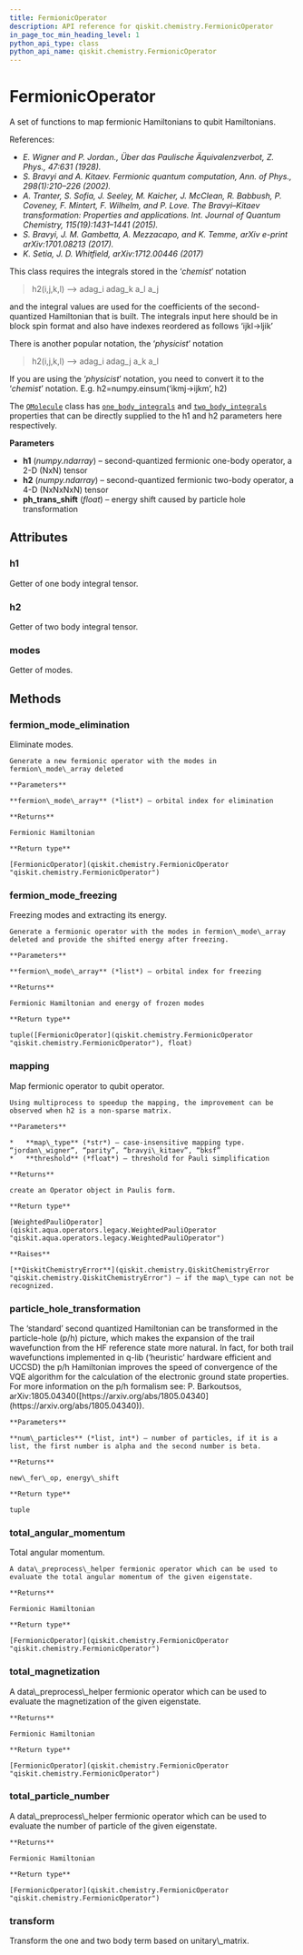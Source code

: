 ```yaml
---
title: FermionicOperator
description: API reference for qiskit.chemistry.FermionicOperator
in_page_toc_min_heading_level: 1
python_api_type: class
python_api_name: qiskit.chemistry.FermionicOperator
---
```


# FermionicOperator

<Class id="qiskit.chemistry.FermionicOperator" isDedicatedPage={true} github="https://github.com/qiskit-community/qiskit-aqua/tree/stable/0.7/qiskit/chemistry/fermionic_operator.py" signature="FermionicOperator(h1, h2=None, ph_trans_shift=None)" modifiers="class">
  A set of functions to map fermionic Hamiltonians to qubit Hamiltonians.

  References:

  *   *E. Wigner and P. Jordan., Über das Paulische Äquivalenzverbot, Z. Phys., 47:631 (1928).*
  *   *S. Bravyi and A. Kitaev. Fermionic quantum computation, Ann. of Phys., 298(1):210–226 (2002).*
  *   *A. Tranter, S. Sofia, J. Seeley, M. Kaicher, J. McClean, R. Babbush, P. Coveney, F. Mintert, F. Wilhelm, and P. Love. The Bravyi–Kitaev transformation: Properties and applications. Int. Journal of Quantum Chemistry, 115(19):1431–1441 (2015).*
  *   *S. Bravyi, J. M. Gambetta, A. Mezzacapo, and K. Temme, arXiv e-print arXiv:1701.08213 (2017).*
  *   *K. Setia, J. D. Whitfield, arXiv:1712.00446 (2017)*

  This class requires the integrals stored in the ‘*chemist*’ notation

  > h2(i,j,k,l) –> adag\_i adag\_k a\_l a\_j

  and the integral values are used for the coefficients of the second-quantized Hamiltonian that is built. The integrals input here should be in block spin format and also have indexes reordered as follows ‘ijkl->ljik’

  There is another popular notation, the ‘*physicist*’ notation

  > h2(i,j,k,l) –> adag\_i adag\_j a\_k a\_l

  If you are using the ‘*physicist*’ notation, you need to convert it to the ‘*chemist*’ notation. E.g. h2=numpy.einsum(‘ikmj->ijkm’, h2)

  The [`QMolecule`](qiskit.chemistry.QMolecule "qiskit.chemistry.QMolecule") class has [`one_body_integrals`](qiskit.chemistry.QMolecule#one_body_integrals "qiskit.chemistry.QMolecule.one_body_integrals") and [`two_body_integrals`](qiskit.chemistry.QMolecule#two_body_integrals "qiskit.chemistry.QMolecule.two_body_integrals") properties that can be directly supplied to the h1 and h2 parameters here respectively.

  **Parameters**

  *   **h1** (*numpy.ndarray*) – second-quantized fermionic one-body operator, a 2-D (NxN) tensor
  *   **h2** (*numpy.ndarray*) – second-quantized fermionic two-body operator, a 4-D (NxNxNxN) tensor
  *   **ph\_trans\_shift** (*float*) – energy shift caused by particle hole transformation

  ## Attributes

  <span id="fermionicoperator-h1" />

  ### h1

  <Attribute id="qiskit.chemistry.FermionicOperator.h1">
    Getter of one body integral tensor.
  </Attribute>

  <span id="fermionicoperator-h2" />

  ### h2

  <Attribute id="qiskit.chemistry.FermionicOperator.h2">
    Getter of two body integral tensor.
  </Attribute>

  <span id="fermionicoperator-modes" />

  ### modes

  <Attribute id="qiskit.chemistry.FermionicOperator.modes">
    Getter of modes.
  </Attribute>

  ## Methods

  <span id="fermionicoperator-fermion-mode-elimination" />

  ### fermion\_mode\_elimination

  <Function id="qiskit.chemistry.FermionicOperator.fermion_mode_elimination" signature="FermionicOperator.fermion_mode_elimination(fermion_mode_array)">
    Eliminate modes.

    Generate a new fermionic operator with the modes in fermion\_mode\_array deleted

    **Parameters**

    **fermion\_mode\_array** (*list*) – orbital index for elimination

    **Returns**

    Fermionic Hamiltonian

    **Return type**

    [FermionicOperator](qiskit.chemistry.FermionicOperator "qiskit.chemistry.FermionicOperator")
  </Function>

  <span id="fermionicoperator-fermion-mode-freezing" />

  ### fermion\_mode\_freezing

  <Function id="qiskit.chemistry.FermionicOperator.fermion_mode_freezing" signature="FermionicOperator.fermion_mode_freezing(fermion_mode_array)">
    Freezing modes and extracting its energy.

    Generate a fermionic operator with the modes in fermion\_mode\_array deleted and provide the shifted energy after freezing.

    **Parameters**

    **fermion\_mode\_array** (*list*) – orbital index for freezing

    **Returns**

    Fermionic Hamiltonian and energy of frozen modes

    **Return type**

    tuple([FermionicOperator](qiskit.chemistry.FermionicOperator "qiskit.chemistry.FermionicOperator"), float)
  </Function>

  <span id="fermionicoperator-mapping" />

  ### mapping

  <Function id="qiskit.chemistry.FermionicOperator.mapping" signature="FermionicOperator.mapping(map_type, threshold=1e-08)">
    Map fermionic operator to qubit operator.

    Using multiprocess to speedup the mapping, the improvement can be observed when h2 is a non-sparse matrix.

    **Parameters**

    *   **map\_type** (*str*) – case-insensitive mapping type. “jordan\_wigner”, “parity”, “bravyi\_kitaev”, “bksf”
    *   **threshold** (*float*) – threshold for Pauli simplification

    **Returns**

    create an Operator object in Paulis form.

    **Return type**

    [WeightedPauliOperator](qiskit.aqua.operators.legacy.WeightedPauliOperator "qiskit.aqua.operators.legacy.WeightedPauliOperator")

    **Raises**

    [**QiskitChemistryError**](qiskit.chemistry.QiskitChemistryError "qiskit.chemistry.QiskitChemistryError") – if the map\_type can not be recognized.
  </Function>

  <span id="fermionicoperator-particle-hole-transformation" />

  ### particle\_hole\_transformation

  <Function id="qiskit.chemistry.FermionicOperator.particle_hole_transformation" signature="FermionicOperator.particle_hole_transformation(num_particles)">
    The ‘standard’ second quantized Hamiltonian can be transformed in the particle-hole (p/h) picture, which makes the expansion of the trail wavefunction from the HF reference state more natural. In fact, for both trail wavefunctions implemented in q-lib (‘heuristic’ hardware efficient and UCCSD) the p/h Hamiltonian improves the speed of convergence of the VQE algorithm for the calculation of the electronic ground state properties. For more information on the p/h formalism see: P. Barkoutsos, arXiv:1805.04340([https://arxiv.org/abs/1805.04340](https://arxiv.org/abs/1805.04340)).

    **Parameters**

    **num\_particles** (*list, int*) – number of particles, if it is a list, the first number is alpha and the second number is beta.

    **Returns**

    new\_fer\_op, energy\_shift

    **Return type**

    tuple
  </Function>

  <span id="fermionicoperator-total-angular-momentum" />

  ### total\_angular\_momentum

  <Function id="qiskit.chemistry.FermionicOperator.total_angular_momentum" signature="FermionicOperator.total_angular_momentum()">
    Total angular momentum.

    A data\_preprocess\_helper fermionic operator which can be used to evaluate the total angular momentum of the given eigenstate.

    **Returns**

    Fermionic Hamiltonian

    **Return type**

    [FermionicOperator](qiskit.chemistry.FermionicOperator "qiskit.chemistry.FermionicOperator")
  </Function>

  <span id="fermionicoperator-total-magnetization" />

  ### total\_magnetization

  <Function id="qiskit.chemistry.FermionicOperator.total_magnetization" signature="FermionicOperator.total_magnetization()">
    A data\_preprocess\_helper fermionic operator which can be used to evaluate the magnetization of the given eigenstate.

    **Returns**

    Fermionic Hamiltonian

    **Return type**

    [FermionicOperator](qiskit.chemistry.FermionicOperator "qiskit.chemistry.FermionicOperator")
  </Function>

  <span id="fermionicoperator-total-particle-number" />

  ### total\_particle\_number

  <Function id="qiskit.chemistry.FermionicOperator.total_particle_number" signature="FermionicOperator.total_particle_number()">
    A data\_preprocess\_helper fermionic operator which can be used to evaluate the number of particle of the given eigenstate.

    **Returns**

    Fermionic Hamiltonian

    **Return type**

    [FermionicOperator](qiskit.chemistry.FermionicOperator "qiskit.chemistry.FermionicOperator")
  </Function>

  <span id="fermionicoperator-transform" />

  ### transform

  <Function id="qiskit.chemistry.FermionicOperator.transform" signature="FermionicOperator.transform(unitary_matrix)">
    Transform the one and two body term based on unitary\_matrix.
  </Function>
</Class>

